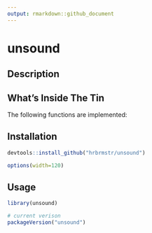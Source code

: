 ```yaml
---
output: rmarkdown::github_document
---
```


# unsound

## Description

## What's Inside The Tin

The following functions are implemented:

## Installation

```r
devtools::install_github("hrbrmstr/unsound")
```

```r
options(width=120)
```

## Usage

```r
library(unsound)

# current verison
packageVersion("unsound")

```

